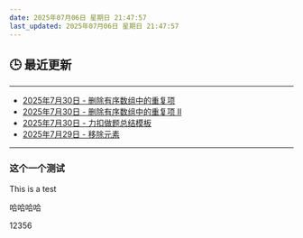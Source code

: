 ```yaml
---
date: 2025年07月06日 星期日 21:47:57
last_updated: 2025年07月06日 星期日 21:47:57
---
```


## 🕒 最近更新

---
- [2025年7月30日 - 删除有序数组中的重复项](/blog/LeetCode26)
- [2025年7月30日 - 删除有序数组中的重复项 Ⅱ](/blog/LeetCode80)
- [2025年7月30日 - 力扣做题总结模板](/blog/LeetCodeExample)
- [2025年7月29日 - 移除元素](/blog/LeetCode27)
---

<!-- 其他内容 -->


### 这个一个测试
This is a test

哈哈哈哈


12356

